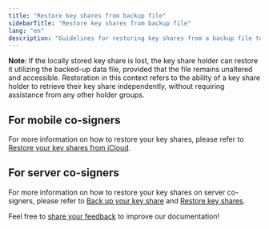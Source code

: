 ```yaml
---
title: "Restore key shares from backup file"
sidebarTitle: "Restore key shares from backup file"
lang: "en"
description: "Guidelines for restoring key shares from a backup file to recover lost key shares."
---
```


**Note**: If the locally stored key share is lost, the key share holder can restore it utilizing the backed-up data file, provided that the file remains unaltered and accessible. Restoration in this context refers to the ability of a key share holder to retrieve their key share independently, without requiring assistance from any other holder groups.

## For mobile co-signers

For more information on how to restore your key shares, please refer to [Restore your key shares from iCloud](/en/guard/reset#restore-key-shares).

## For server co-signers

For more information on how to restore your key shares on server co-signers, please refer to [Back up your key share](https://www.cobo.com/developers/v2/guides/mpc-wallets/server-co-signer/key-shares-backup) and [Restore key shares](https://www.cobo.com/developers/v2/guides/mpc-wallets/server-co-signer/key-shares-restore).


<Tip>Feel free to [share your feedback](https://forms.zohopublic.com/cobo/form/DocumentFeedbackForm/formperma/QvLOhxJv1_JMsJ-1dleZ8Itb_7rzN-LtgvsDdxosoVI?referrername=manuals) to improve our documentation!</Tip>